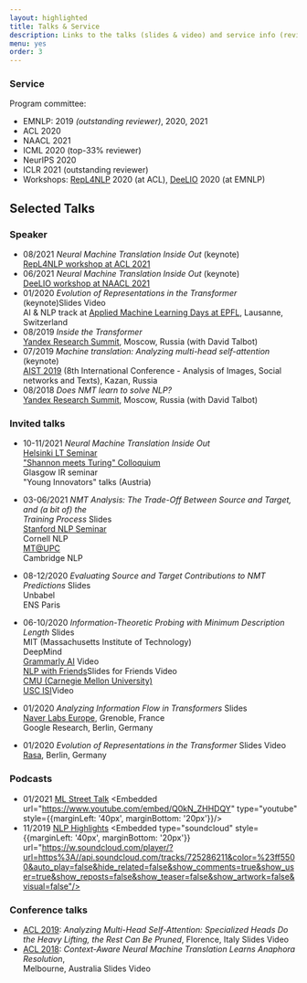 ```yaml
---
layout: highlighted
title: Talks & Service
description: Links to the talks (slides & video) and service info (reviewing, etc.)
menu: yes
order: 3
---
```


### Service
Program committee:
* EMNLP: 2019 <Hl color="bold-gray">_(outstanding reviewer)_</Hl>, 2020, 2021
* ACL 2020
* NAACL 2021
* ICML 2020 <Hl color="bold-gray">(top-33% reviewer)</Hl>
* NeurIPS 2020
* ICLR 2021 <Hl color="bold-gray">(outstanding reviewer)</Hl>
* Workshops: [RepL4NLP](https://sites.google.com/view/repl4nlp2020/home) 2020 <Cl>(at ACL)</Cl>,
[DeeLIO](https://sites.google.com/view/deelio-ws/program-committee) 2020 <Cl>(at EMNLP)</Cl>

## Selected Talks
### Speaker

* 08/2021 <Hl color='green'>_Neural Machine Translation Inside Out_</Hl> <Cl>(keynote)</Cl><br/>
<NgTab/> [RepL4NLP workshop at ACL 2021](https://sites.google.com/view/repl4nlp-2021/home)
* 06/2021 <Hl color='green'>_Neural Machine Translation Inside Out_</Hl> <Cl>(keynote)</Cl><br/>
<NgTab/> [DeeLIO workshop at NAACL 2021](https://sites.google.com/view/deelio-ws/)
* 01/2020 <Hl color='green'>_Evolution of Representations in the Transformer_</Hl>
<Cl>(keynote)</Cl><Ng/><Lbl href="https://drive.google.com/file/d/1bEiWUZDNbKAgMkt5PPF9sQl3x9AYNVoZ/view?usp=sharing">Slides</Lbl>
<Lbl href="https://youtu.be/ZyWLrBGiEpI" green>Video</Lbl><br/>
<NgTab/> AI & NLP track at [Applied Machine Learning Days at EPFL](https://appliedmldays.org/tracks/ai-nlp), <Cl>Lausanne, Switzerland</Cl>
* 08/2019 <Hl color='green'>_Inside the Transformer_</Hl><br/>
<NgTab/> [Yandex Research Summit](https://yandex.com/promo/academy/yars_2019), <Cl>Moscow, Russia (with David Talbot)</Cl>
* 07/2019 <Hl color='green'>_Machine translation: Analyzing multi-head self-attention_</Hl> <Cl>(keynote)</Cl><br/>
<NgTab/> [AIST 2019](http://aistconf.org) <Cl>(8th International Conference - Analysis of Images, Social networks and Texts), Kazan, Russia</Cl>
* 08/2018 <Hl color='green'>_Does NMT learn to solve NLP?_</Hl><br/>
<NgTab/> [Yandex Research Summit](https://yandex.com/promo/academy/yars_2019), <Cl>Moscow, Russia (with David Talbot)</Cl>

### Invited talks
* 10-11/2021 <Hl color='green'>_Neural Machine Translation Inside Out_</Hl><br/>
<NgTab/> [Helsinki LT Seminar](https://blogs.helsinki.fi/language-technology/research-seminar/)<br/>
<NgTab/> ["Shannon meets Turing" Colloquium](https://www.youtube.com/channel/UCjltmKOomhdXQELWi6asoBg)<br/>
<NgTab/> Glasgow IR seminar<br/>
<NgTab/> "Young Innovators" talks (Austria)

* 03-06/2021 <Hl color='green'>_NMT Analysis: The Trade-Off Between Source and Target, and (a bit of) the<br/> Training Process_</Hl>
<Lbl href="https://drive.google.com/file/d/1oBh9ajjFJ-VUJ_f8-VOTb9FZY4VcjxKf/view?usp=sharing">Slides</Lbl><br/>
<NgTab/> [Stanford NLP Seminar](https://nlp.stanford.edu/seminar/)<br/>
<NgTab/> Cornell NLP<br/>
<NgTab/> [MT@UPC](https://mt.cs.upc.edu/seminars/)<br/>
<NgTab/> Cambridge NLP

* 08-12/2020 <Hl color='green'>_Evaluating Source and Target Contributions to NMT Predictions_</Hl>
<Lbl href="https://drive.google.com/file/d/1ZW51j6Eas7qONdHyLf59EY1bMNrvhOBQ/view?usp=sharing">Slides</Lbl><br/>
<NgTab/> Unbabel<br/>
<NgTab/> ENS Paris

* 06-10/2020 <Hl color='green'>_Information-Theoretic Probing with Minimum Description Length_</Hl>
<Lbl href="https://drive.google.com/file/d/1iP7P0nld_O8op2SLEEX-q7WSFA1rKlfk/view?usp=sharing">Slides</Lbl><br/>
<NgTab/> MIT (Massachusetts Institute of Technology)<br/>
<NgTab/> DeepMind<br/>
<NgTab/> [Grammarly AI](https://grammarly.ai/information-theoretic-probing-with-minimum-description-length/)
<Ng/><Lbl href="https://www.youtube.com/watch?v=e1_PFc4b-4Y&feature=youtu.be" green>Video</Lbl><br/>
<NgTab/> [NLP with Friends](https://nlpwithfriends.com)<Ng/><Lbl href="https://drive.google.com/file/d/1owq2nenNOfh1u87M-ZxS_iHHtZLhBx5v/view?usp=sharing">Slides for Friends</Lbl> <Lbl href="https://youtu.be/27eWB8IYc1A" green>Video</Lbl><br/>
<NgTab/> [CMU (Carnegie Mellon University)](https://www.cs.cmu.edu/calendar/tue-2020-10-27-1100/language-technologies-institute-seminar)<br/>
<NgTab/> [USC ISI](https://nlg.isi.edu/nl-seminar/)<Ng/><Lbl href="https://www.youtube.com/watch?v=CakeVH_svdo&feature=youtu.be" green>Video</Lbl>


* 01/2020 <Hl color='green'>_Analyzing Information Flow in Transformers_</Hl> <Lbl href="https://drive.google.com/file/d/1bEiWUZDNbKAgMkt5PPF9sQl3x9AYNVoZ/view?usp=sharing">Slides</Lbl>
<br/><NgTab/> [Naver Labs Europe](https://europe.naverlabs.com/research/seminars/analyzing-information-flow-in-transformers/), Grenoble, France
<br/><NgTab/> Google Research, Berlin, Germany
* 01/2020 <Hl color='green'>_Evolution of Representations in the Transformer_</Hl> <Lbl href="https://drive.google.com/file/d/1bEiWUZDNbKAgMkt5PPF9sQl3x9AYNVoZ/view?usp=sharing">Slides</Lbl> <Lbl href="https://youtu.be/h5N7sbAKBhA" green>Video</Lbl>
<br/><NgTab/> [Rasa](https://www.meetup.com/ru-RU/Bots-Berlin-Build-better-conversational-interfaces-with-AI/events/267058207/), Berlin, Germany

### Podcasts

* 01/2021 [ML Street Talk](https://www.youtube.com/channel/UCMLtBahI5DMrt0NPvDSoIRQ)
<Embedded url="https://www.youtube.com/embed/Q0kN_ZHHDQY" type="youtube" style={{marginLeft: '40px', marginBottom: '20px'}}/>
* 11/2019 [NLP Highlights](https://soundcloud.com/nlp-highlights)
<Embedded type="soundcloud" style={{marginLeft: '40px', marginBottom: '20px'}} url="https://w.soundcloud.com/player/?url=https%3A//api.soundcloud.com/tracks/725286211&color=%23ff5500&auto_play=false&hide_related=false&show_comments=true&show_user=true&show_reposts=false&show_teaser=false&show_artwork=false&visual=false"/>


### Conference talks
* [ACL 2019](http://www.acl2019.org/EN/index.xhtml): <Hl color='green'>_Analyzing Multi-Head Self-Attention: Specialized Heads Do the Heavy Lifting, the Rest Can Be Pruned_</Hl>, Florence, Italy <Lbl href="https://drive.google.com/file/d/15U64KJnn-g0Q3FFVblscZVX5_T-qhdvZ/view?usp=sharing">Slides</Lbl> <Lbl href="https://vimeo.com/385434677" green>Video</Lbl>
* [ACL 2018](https://acl2018.org): <Hl color='green'>_Context-Aware Neural Machine Translation Learns Anaphora Resolution_</Hl>, <br/>Melbourne, Australia <Lbl href="https://drive.google.com/file/d/1PuEDrl-PqRJdlnEiHReLL7eyjbWd_JPu/view?usp=sharing">Slides</Lbl> <Lbl href="https://vimeo.com/288152860" green>Video</Lbl>
